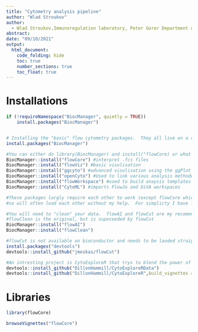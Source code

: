 ```yaml
---
title: "Cytometry analysis pipeline"
author: "Wlad Stroukov"
author: 
  - Wlad Stroukov,Immunoregulation laboratory, Peter Gorer Department of Immunology, School of Immunology and Microbial Science, King’s College London, wladislaw.stroukov@kcl.ac.uk
abstract: 
date: "09/10/2021"  
output:
  html_document: 
    code_folding: hide
    toc: true
    number_sections: true
    toc_float: true
---
```


# Installations
```r
if (!requireNamespace("BiocManager", quietly = TRUE))
    install.packages("BiocManager")


# Installing the "basic" flow cytometry packages.  They all live on a repository called Bioconductor.
install.packages("BiocManager")

#You can either do library(BiocManager) and install("flowCore) or what I have done below.
BiocManager::install("flowCore") #interpret .fcs files
BiocManager::install("flowViz") #basic visulisation
BiocManager::install("ggcyto") #advanced visulisation using the ggPlot nomenclature
BiocManager::install("openCyto") #Used to link various analysis methodologies
BiocManager::install("flowWorkspace") #used to build anaysis templates
BiocManager::install("CytoML") #imports FlowJo and DiVA workspaces

#These packages largly require each other to work (except flowCore which is the "base package) 
#so will often load each other without my help.  For simplicty I have loaded them all.

#You will need to "clean" your data.  flowAI and flowCut are my recomendations.  
#flowClean is the original, but is supeceeded by flowCut
BiocManager::install("flowAI")
BiocManager::install("flowClean")

#flowCut is not available on bioconductor and needs to be laoded straight from GitHub.  TO do this you need the package devtools.
install.packages("devtools")
devtools::install_github("jmeskas/flowCut")

#An intresting project is CytoExploreR that trys to blend the power of R with the ease of use of a mouse.
devtools::install_github("DillonHammill/CytoExploreRData")
devtools::install_github("DillonHammill/CytoExploreR",build_vignettes = TRUE)
```

# Libraries
```r
library(flowCore)

```



```r
browseVignettes("flowCore")

```